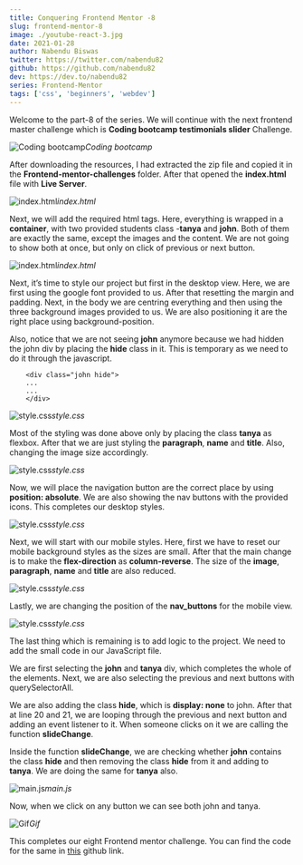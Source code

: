 ```yaml
---
title: Conquering Frontend Mentor -8
slug: frontend-mentor-8
image: ./youtube-react-3.jpg
date: 2021-01-28
author: Nabendu Biswas
twitter: https://twitter.com/nabendu82
github: https://github.com/nabendu82
dev: https://dev.to/nabendu82
series: Frontend-Mentor
tags: ['css', 'beginners', 'webdev']
---
```


Welcome to the part-8 of the series. We will continue with the next frontend master challenge which is **Coding bootcamp testimonials slider** Challenge.

![Coding bootcamp](https://ik.imagekit.io/thewebdev/Frontend-Mentor/8/1_tvhQx7h5a.png)*Coding bootcamp*

After downloading the resources, I had extracted the zip file and copied it in the **Frontend-mentor-challenges** folder. After that opened the **index.html** file with **Live Server**.

![index.html](https://ik.imagekit.io/thewebdev/Frontend-Mentor/8/2_iVFkMShQu.png)*index.html*

Next, we will add the required html tags. Here, everything is wrapped in a **container**, with two provided students class -**tanya** and **john**. Both of them are exactly the same, except the images and the content. We are not going to show both at once, but only on click of previous or next button.

![index.html](https://ik.imagekit.io/thewebdev/Frontend-Mentor/8/3_Nj1nSoWp02.png)*index.html*

Next, it’s time to style our project but first in the desktop view. Here, we are first using the google font provided to us. After that resetting the margin and padding. Next, in the body we are centring everything and then using the three background images provided to us. We are also positioning it are the right place using background-position.

Also, notice that we are not seeing **john** anymore because we had hidden the john div by placing the **hide** class in it. This is temporary as we need to do it through the javascript.

<div className={styles.code__block}>

```
    <div class="john hide">
    ...
    ...
    </div>
```

</div>

![style.css](https://ik.imagekit.io/thewebdev/Frontend-Mentor/8/4_pwN1_DUjA7.png)*style.css*

Most of the styling was done above only by placing the class **tanya** as flexbox. After that we are just styling the **paragraph**, **name** and **title**. Also, changing the image size accordingly.

![style.css](https://ik.imagekit.io/thewebdev/Frontend-Mentor/8/5_8Amxu5aitj.png)*style.css*

Now, we will place the navigation button are the correct place by using **position: absolute**. We are also showing the nav buttons with the provided icons. This completes our desktop styles.

![style.css](https://ik.imagekit.io/thewebdev/Frontend-Mentor/8/6_DDBfUCz7Bo.png)*style.css*

Next, we will start with our mobile styles. Here, first we have to reset our mobile background styles as the sizes are small. After that the main change is to make the **flex-direction** as **column-reverse**. The size of the **image**, **paragraph**, **name** and **title** are also reduced.

![style.css](https://ik.imagekit.io/thewebdev/Frontend-Mentor/8/7_3I6akyCtw.png)*style.css*

Lastly, we are changing the position of the **nav_buttons** for the mobile view.

![style.css](https://ik.imagekit.io/thewebdev/Frontend-Mentor/8/8_iaVP7l_q9o.png)*style.css*

The last thing which is remaining is to add logic to the project. We need to add the small code in our JavaScript file.

We are first selecting the **john** and **tanya** div, which completes the whole of the elements. Next, we are also selecting the previous and next buttons with querySelectorAll.

We are also adding the class **hide**, which is **display: none** to john. After that at line 20 and 21, we are looping through the previous and next button and adding an event listener to it. When someone clicks on it we are calling the function **slideChange**.

Inside the function **slideChange**, we are checking whether **john** contains the class **hide** and then removing the class **hide** from it and adding to **tanya**. We are doing the same for **tanya** also.

![main.js](https://ik.imagekit.io/thewebdev/Frontend-Mentor/8/9_ZE16K-e-Jr.png)*main.js*

Now, when we click on any button we can see both john and tanya.

![Gif](https://ik.imagekit.io/thewebdev/Frontend-Mentor/8/10_IGgdwhfng3.gif)*Gif*

This completes our eight Frontend mentor challenge. You can find the code for the same in [this](https://github.com/nabendu82/Frontend-Mentor-Challenges) github link.
